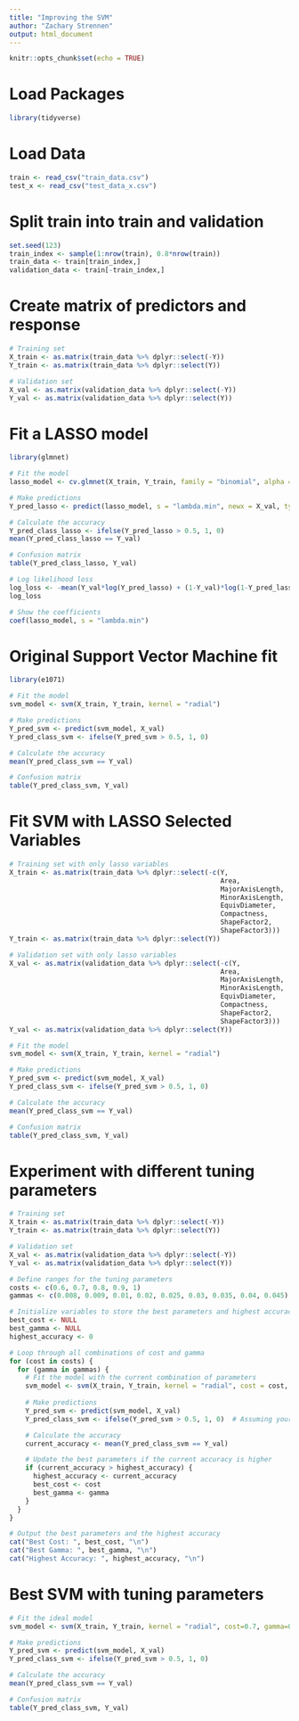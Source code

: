 ```yaml
---
title: "Improving the SVM"
author: "Zachary Strennen"
output: html_document
---
```


```r
knitr::opts_chunk$set(echo = TRUE)
```


# Load Packages
```r
library(tidyverse)
```

# Load Data
```r
train <- read_csv("train_data.csv")
test_x <- read_csv("test_data_x.csv")
```

# Split train into train and validation
```r
set.seed(123)
train_index <- sample(1:nrow(train), 0.8*nrow(train))
train_data <- train[train_index,]
validation_data <- train[-train_index,]

```

# Create matrix of predictors and response
```r
# Training set
X_train <- as.matrix(train_data %>% dplyr::select(-Y))
Y_train <- as.matrix(train_data %>% dplyr::select(Y))

# Validation set
X_val <- as.matrix(validation_data %>% dplyr::select(-Y))
Y_val <- as.matrix(validation_data %>% dplyr::select(Y))

```

# Fit a LASSO model 
```r
library(glmnet)

# Fit the model
lasso_model <- cv.glmnet(X_train, Y_train, family = "binomial", alpha = 1)

# Make predictions
Y_pred_lasso <- predict(lasso_model, s = "lambda.min", newx = X_val, type = "response")

# Calculate the accuracy
Y_pred_class_lasso <- ifelse(Y_pred_lasso > 0.5, 1, 0)
mean(Y_pred_class_lasso == Y_val)

# Confusion matrix
table(Y_pred_class_lasso, Y_val)

# Log likelihood loss
log_loss <- -mean(Y_val*log(Y_pred_lasso) + (1-Y_val)*log(1-Y_pred_lasso))
log_loss

# Show the coefficients
coef(lasso_model, s = "lambda.min")

```

# Original Support Vector Machine fit
```r
library(e1071)

# Fit the model
svm_model <- svm(X_train, Y_train, kernel = "radial")

# Make predictions
Y_pred_svm <- predict(svm_model, X_val)
Y_pred_class_svm <- ifelse(Y_pred_svm > 0.5, 1, 0)

# Calculate the accuracy
mean(Y_pred_class_svm == Y_val)

# Confusion matrix
table(Y_pred_class_svm, Y_val)
```

# Fit SVM with LASSO Selected Variables
```r
# Training set with only lasso variables
X_train <- as.matrix(train_data %>% dplyr::select(-c(Y,
                                                     Area,
                                                     MajorAxisLength,
                                                     MinorAxisLength,
                                                     EquivDiameter,
                                                     Compactness,
                                                     ShapeFactor2,
                                                     ShapeFactor3)))
Y_train <- as.matrix(train_data %>% dplyr::select(Y))

# Validation set with only lasso variables
X_val <- as.matrix(validation_data %>% dplyr::select(-c(Y,
                                                     Area,
                                                     MajorAxisLength,
                                                     MinorAxisLength,
                                                     EquivDiameter,
                                                     Compactness,
                                                     ShapeFactor2,
                                                     ShapeFactor3)))
Y_val <- as.matrix(validation_data %>% dplyr::select(Y))

# Fit the model
svm_model <- svm(X_train, Y_train, kernel = "radial")

# Make predictions
Y_pred_svm <- predict(svm_model, X_val)
Y_pred_class_svm <- ifelse(Y_pred_svm > 0.5, 1, 0)

# Calculate the accuracy
mean(Y_pred_class_svm == Y_val)

# Confusion matrix
table(Y_pred_class_svm, Y_val)
```

# Experiment with different tuning parameters
```r
# Training set
X_train <- as.matrix(train_data %>% dplyr::select(-Y))
Y_train <- as.matrix(train_data %>% dplyr::select(Y))

# Validation set
X_val <- as.matrix(validation_data %>% dplyr::select(-Y))
Y_val <- as.matrix(validation_data %>% dplyr::select(Y))

# Define ranges for the tuning parameters
costs <- c(0.6, 0.7, 0.8, 0.9, 1)
gammas <- c(0.008, 0.009, 0.01, 0.02, 0.025, 0.03, 0.035, 0.04, 0.045)

# Initialize variables to store the best parameters and highest accuracy
best_cost <- NULL
best_gamma <- NULL
highest_accuracy <- 0

# Loop through all combinations of cost and gamma
for (cost in costs) {
  for (gamma in gammas) {
    # Fit the model with the current combination of parameters
    svm_model <- svm(X_train, Y_train, kernel = "radial", cost = cost, gamma = gamma)
    
    # Make predictions
    Y_pred_svm <- predict(svm_model, X_val)
    Y_pred_class_svm <- ifelse(Y_pred_svm > 0.5, 1, 0)  # Assuming your Y is a binary outcome

    # Calculate the accuracy
    current_accuracy <- mean(Y_pred_class_svm == Y_val)

    # Update the best parameters if the current accuracy is higher
    if (current_accuracy > highest_accuracy) {
      highest_accuracy <- current_accuracy
      best_cost <- cost
      best_gamma <- gamma
    }
  }
}

# Output the best parameters and the highest accuracy
cat("Best Cost: ", best_cost, "\n")
cat("Best Gamma: ", best_gamma, "\n")
cat("Highest Accuracy: ", highest_accuracy, "\n")
```

# Best SVM with tuning parameters
```r
# Fit the ideal model
svm_model <- svm(X_train, Y_train, kernel = "radial", cost=0.7, gamma=0.01)

# Make predictions
Y_pred_svm <- predict(svm_model, X_val)
Y_pred_class_svm <- ifelse(Y_pred_svm > 0.5, 1, 0)

# Calculate the accuracy
mean(Y_pred_class_svm == Y_val)

# Confusion matrix
table(Y_pred_class_svm, Y_val)
```
